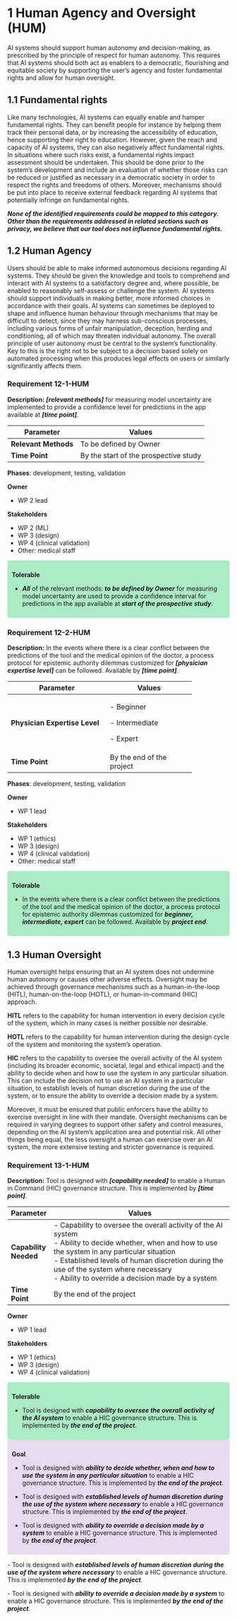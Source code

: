 # 1 Human Agency and Oversight (HUM)

AI systems should support human autonomy and decision-making, as prescribed by the principle of respect for human autonomy. This requires that AI systems should both act as enablers to a democratic, flourishing and equitable society by supporting the user’s agency and foster fundamental rights and allow for human oversight.

## 1.1 Fundamental rights

Like many technologies, AI systems can equally enable and hamper fundamental rights. They can benefit people for instance by helping them track their personal data, or by increasing the accessibility of education, hence supporting their right to education. However, given the reach and capacity of AI systems, they can also negatively affect fundamental rights. In situations where such risks exist, a fundamental rights impact assessment should be undertaken. This should be done prior to the system’s development and include an evaluation of whether those risks can be reduced or justified as necessary in a democratic society in order to respect the rights and freedoms of others. Moreover, mechanisms should be put into place to receive external feedback regarding AI systems that potentially infringe on fundamental rights.

***None of the identified requirements could be mapped to this category. Other than the requirements addressed in related sections such as privacy, we believe that our tool does not influence fundamental rights.***

## 1.2 Human Agency

Users should be able to make informed autonomous decisions regarding AI systems. They should be given the knowledge and tools to comprehend and interact with AI systems to a satisfactory degree and, where possible, be enabled to reasonably self-assess or challenge the system. AI systems should support individuals in making better, more informed choices in accordance with their goals. AI systems can sometimes be deployed to shape and influence human behaviour through mechanisms that may be difficult to detect, since they may harness sub-conscious processes, including various forms of unfair manipulation, deception, herding and conditioning, all of which may threaten individual autonomy. The overall principle of user autonomy must be central to the system’s functionality. Key to this is the right not to be subject to a decision based solely on automated processing when this produces legal effects on users or similarly significantly affects them.

### Requirement 12-1-HUM {#12-1-hum}

**Description:** ***\[relevant methods\]*** for measuring model uncertainty are implemented to provide a confidence level for predictions in the app available at ***\[time point\]***.

| **Parameter**        | **Values**                            |
|----------------------|---------------------------------------|
| **Relevant Methods** | To be defined by Owner                |
| **Time Point**       | By the start of the prospective study |

**Phases**: development, testing, validation

**Owner**

-   WP 2 lead

**Stakeholders**

-   WP 2 (ML)
-   WP 3 (design)
-   WP 4 (clinical validation)
-   Other: medical staff

::: {style="background-color:#abebc6; padding:10px; border-radius:5px;"}
**Tolerable**

-   ***All*** of the relevant methods: ***to be defined by Owner*** for measuring model uncertainty are used to provide a confidence interval for predictions in the app available at ***start of the prospective study***.
:::

### Requirement 12-2-HUM {#12-2-hum}

**Description:** In the events where there is a clear conflict between the predictions of the tool and the medical opinion of the doctor, a process protocol for epistemic authority dilemmas customized for ***\[physician expertise level\]*** can be followed. Available by ***\[time point\]***.

+-------------------------------+---------------------------+
| **Parameter**                 | **Values**                |
+===============================+===========================+
| **Physician Expertise Level** | \- Beginner               |
|                               |                           |
|                               | \- Intermediate           |
|                               |                           |
|                               | \- Expert                 |
+-------------------------------+---------------------------+
| **Time Point**                | By the end of the project |
+-------------------------------+---------------------------+

**Phases**: development, testing, validation

**Owner**

-   WP 1 lead

**Stakeholders**

-   WP 1 (ethics)
-   WP 3 (design)
-   WP 4 (clinical validation)
-   Other: medical staff

::: {style="background-color:#abebc6; padding:10px; border-radius:5px;"}
**Tolerable**

-   In the events where there is a clear conflict between the predictions of the tool and the medical opinion of the doctor, a process protocol for epistemic authority dilemmas customized for ***beginner, intermediate, expert*** can be followed. Available by ***project end***.
:::

## 1.3 Human Oversight

Human oversight helps ensuring that an AI system does not undermine human autonomy or causes other adverse effects. Oversight may be achieved through governance mechanisms such as a human-in-the-loop (HITL), human-on-the-loop (HOTL), or human-in-command (HIC) approach.  

**HITL** refers to the capability for human intervention in every decision cycle of the system, which in many cases is neither possible nor desirable.  

**HOTL** refers to the capability for human intervention during the design cycle of the system and monitoring the system’s operation.  

**HIC** refers to the capability to oversee the overall activity of the AI system (including its broader economic, societal, legal and ethical impact) and the ability to decide when and how to use the system in any particular situation. This can include the decision not to use an AI system in a particular situation, to establish levels of human discretion during the use of the system, or to ensure the ability to override a decision made by a system.  

Moreover, it must be ensured that public enforcers have the ability to exercise oversight in line with their mandate. Oversight mechanisms can be required in varying degrees to support other safety and control measures, depending on the AI system’s application area and potential risk. All other things being equal, the less oversight a human can exercise over an AI system, the more extensive testing and stricter governance is required. 

### Requirement 13-1-HUM {#13-1-hum}

**Description:** Tool is designed with ***\[capability needed\]*** to enable a Human in Command (HIC) governance structure. This is implemented by ***\[time point\]***.

| **Parameter**         | **Values**                                                                                                                                                                                                                                                                                              |
|-----------------------|---------------------------------------------------------------------------------------------------------------------------------------------------------------------------------------------------------------------------------------------------------------------------------------------------------|
| **Capability Needed** | \- Capability to oversee the overall activity of the AI system<br>- Ability to decide whether, when and how to use the system in any particular situation<br>- Established levels of human discretion during the use of the system where necessary<br>- Ability to override a decision made by a system |
| **Time Point**        | By the end of the project                                                                                                                                                                                                                                                                               |

**Owner**

-   WP 1 lead

**Stakeholders**

-   WP 1 (ethics)
-   WP 3 (design)
-   WP 4 (clinical validation)

::: {style="background-color:#abebc6; padding:10px; border-radius:5px;"}
**Tolerable**

-   Tool is designed with ***capability to oversee the overall activity of the AI system*** to enable a HIC governance structure. This is implemented by ***the end of the project***.
:::

::: {style="background-color: #e8daef; padding:10px; border-radius:5px;"}
**Goal**

-   Tool is designed with ***ability to decide whether, when and how to use the system in any particular situation*** to enable a HIC governance structure. This is implemented by ***the end of the project***.

-   Tool is designed with ***established levels of human discretion during the use of the system where necessary*** to enable a HIC governance structure. This is implemented by ***the end of the project***.

-   Tool is designed with ***ability to override a decision made by a system*** to enable a HIC governance structure. This is implemented by ***the end of the project***.
:::

\- Tool is designed with ***established levels of human discretion during the use of the system where necessary*** to enable a HIC governance structure. This is implemented ***by the end of the project***.

\- Tool is designed with ***ability to override a decision made by a system*** to enable a HIC governance structure. This is implemented ***by the end of the project***.
